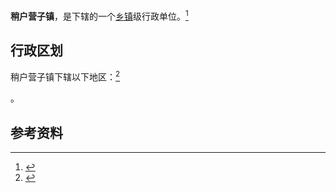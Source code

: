 {{中国乡级行政区|21/07/27/104/000}}

'''稍户营子镇'''，是{{PRC admin/fullname|21/07/27/104/000|3}}下辖的一个[[乡镇|乡镇]]级行政单位。<ref>{{PRC admin/ref sgc|{{PRC admin/parent|21/07/27/104/000}}}}</ref>

== 行政区划 ==

稍户营子镇下辖以下地区：<ref>{{PRC admin/ref sgc|21/07/27/104/000}}</ref>

{{PRC admin/children|21/07/27/104/000}}。

== 参考资料 ==

{{reflist}}

{{行政区划小作品}}
{{PRC admin/navcat|21/07/27/104/000}}